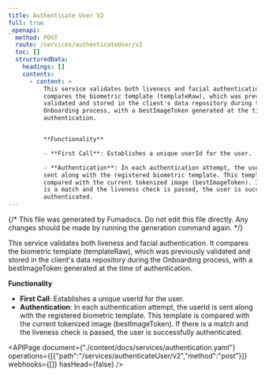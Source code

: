 ```yaml
---
title: Authenticate User V2
full: true
_openapi:
  method: POST
  route: /services/authenticateUser/v2
  toc: []
  structuredData:
    headings: []
    contents:
      - content: >
          This service validates both liveness and facial authentication. It
          compares the biometric template (templateRaw), which was previously
          validated and stored in the client's data repository during the
          Onboarding process, with a bestImageToken generated at the time of
          authentication.


          **Functionality**

          - **First Call**: Establishes a unique userId for the user.

          - **Authentication**: In each authentication attempt, the userId is
          sent along with the registered biometric template. This template is
          compared with the current tokenized image (bestImageToken). If there
          is a match and the liveness check is passed, the user is successfully
          authenticated.
---
```


{/* This file was generated by Fumadocs. Do not edit this file directly. Any changes should be made by running the generation command again. */}

This service validates both liveness and facial authentication. It compares the biometric template (templateRaw), which was previously validated and stored in the client's data repository during the Onboarding process, with a bestImageToken generated at the time of authentication.

**Functionality**
- **First Call**: Establishes a unique userId for the user.
- **Authentication**: In each authentication attempt, the userId is sent along with the registered biometric template. This template is compared with the current tokenized image (bestImageToken). If there is a match and the liveness check is passed, the user is successfully authenticated.


<APIPage document={"./content/docs/services/authentication.yaml"} operations={[{"path":"/services/authenticateUser/v2","method":"post"}]} webhooks={[]} hasHead={false} />